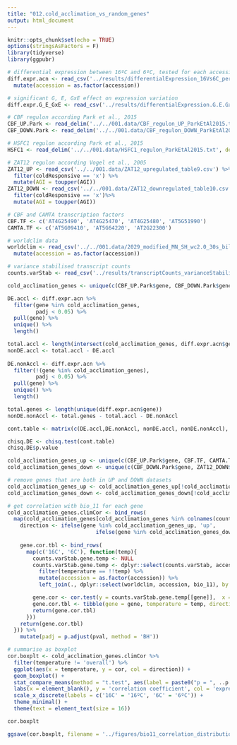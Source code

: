 ```yaml
---
title: "012.cold_acclimation_vs_random_genes"
output: html_document
---
```


```r
knitr::opts_chunk$set(echo = TRUE)
options(stringsAsFactors = F)
library(tidyverse)
library(ggpubr)
```

```r
# differential expression between 16ºC and 6ºC, tested for each accession
diff.expr.acn <- read_csv('../results/differentialExpression_16Vs6C_perAccession.csv') %>%
  mutate(accession = as.factor(accession))

# significant G, E, GxE effect on expression variation
diff.expr.G_E_GxE <- read_csv('../results/differentialExpression.G.E.GxE.csv')

# CBF regulon according Park et al., 2015
CBF_UP.Park <- read_delim('../../001.data/CBF_regulon_UP_ParkEtAl2015.txt', delim = '\t', col_names = 'gene')
CBF_DOWN.Park <- read_delim('../../001.data/CBF_regulon_DOWN_ParkEtAl2015.txt', delim = '\t', col_names = 'gene')

# HSFC1 regulon according Park et al., 2015
HSFC1 <- read_delim('../../001.data/HSFC1_regulon_ParkEtAl2015.txt', delim = '\t', col_names = 'gene')

# ZAT12 regulon according Vogel et al., 2005
ZAT12_UP <- read_csv('../../001.data/ZAT12_upregulated_table9.csv') %>%
  filter(coldResponsive == 'x') %>%
  mutate(AGI = toupper(AGI))
ZAT12_DOWN <- read_csv('../../001.data/ZAT12_downregulated_table10.csv') %>%
  filter(coldResponsive == 'x')%>%
  mutate(AGI = toupper(AGI))

# CBF and CAMTA transcription factors
CBF.TF <- c('AT4G25490', 'AT4G25470', 'AT4G25480', 'AT5G51990')
CAMTA.TF <- c('AT5G09410', 'AT5G64220', 'AT2G22300')

# worldclim data
worldclim <- read_csv('../../001.data/2029_modified_MN_SH_wc2.0_30s_bilinear.csv') %>%
  mutate(accession = as.factor(accession))

# variance stabilised transcript counts
counts.varStab <- read_csv('../results/transcriptCounts_varianceStabilised.csv')
```

```r
cold_acclimation_genes <- unique(c(CBF_UP.Park$gene, CBF_DOWN.Park$gene, CBF.TF, CAMTA.TF, ZAT12_DOWN$AGI, ZAT12_UP$AGI, HSFC1$gene))
```

```r
DE.accl <- diff.expr.acn %>%
  filter(gene %in% cold_acclimation_genes,
         padj < 0.05) %>%
  pull(gene) %>%
  unique() %>%
  length()

total.accl <- length(intersect(cold_acclimation_genes, diff.expr.acn$gene))
nonDE.accl <- total.accl - DE.accl
  
DE.nonAccl <- diff.expr.acn %>%
  filter(!(gene %in% cold_acclimation_genes),
         padj < 0.05) %>%
  pull(gene) %>%
  unique() %>%
  length()

total.genes <- length(unique(diff.expr.acn$gene))
nonDE.nonAccl <- total.genes - total.accl - DE.nonAccl

cont.table <- matrix(c(DE.accl,DE.nonAccl, nonDE.accl, nonDE.nonAccl), nrow = 2, ncol = 2, byrow = T)

chisq.DE <- chisq.test(cont.table)
chisq.DE$p.value
```

```r
cold_acclimation_genes_up <- unique(c(CBF_UP.Park$gene, CBF.TF, CAMTA.TF, ZAT12_UP$AGI, HSFC1$gene))
cold_acclimation_genes_down <- unique(c(CBF_DOWN.Park$gene, ZAT12_DOWN$AGI))

# remove genes that are both in UP and DOWN datasets
cold_acclimation_genes_up <- cold_acclimation_genes_up[!cold_acclimation_genes_up %in% cold_acclimation_genes_down]
cold_acclimation_genes_down <- cold_acclimation_genes_down[!cold_acclimation_genes_down %in% cold_acclimation_genes_up]

# get correlation with bio_11 for each gene
cold_acclimation_genes.climCor <- bind_rows(
  map(cold_acclimation_genes[cold_acclimation_genes %in% colnames(counts.varStab)], function(gene){
    direction <- ifelse(gene %in% cold_acclimation_genes_up, 'up',
                            ifelse(gene %in% cold_acclimation_genes_down, 'down', NA))
    
    gene.cor.tbl <- bind_rows(
      map(c('16C', '6C'), function(temp){
        counts.varStab.gene.temp <- NULL
        counts.varStab.gene.temp <- dplyr::select(counts.varStab, accession, temperature, replicate, !!gene) %>%
          filter(temperature == !!temp) %>%
          mutate(accession = as.factor(accession)) %>%
          left_join(., dplyr::select(worldclim, accession, bio_11), by = 'accession') 

        gene.cor <- cor.test(y = counts.varStab.gene.temp[[gene]],  x = counts.varStab.gene.temp$bio_11)
        gene.cor.tbl <- tibble(gene = gene, temperature = temp, direction = direction, cor = gene.cor$estimate, pval = gene.cor$p.value)
        return(gene.cor.tbl)
      }))
    return(gene.cor.tbl)
  })) %>%
    mutate(padj = p.adjust(pval, method = 'BH'))

# summarise as boxplot
cor.boxplt <- cold_acclimation_genes.climCor %>%
  filter(temperature != 'overall') %>%
  ggplot(aes(x = temperature, y = cor, col = direction)) +
  geom_boxplot() +
  stat_compare_means(method = "t.test", aes(label = paste0("p = ", ..p.format..))) +
  labs(x = element_blank(), y = 'correlation coefficient', col = 'expression\ndirection') +
  scale_x_discrete(labels = c('16C' = '16ºC', '6C' = '6ºC')) +
  theme_minimal() +
  theme(text = element_text(size = 16))

cor.boxplt

ggsave(cor.boxplt, filename = '../figures/bio11_correlation_distribution.pdf')

```











